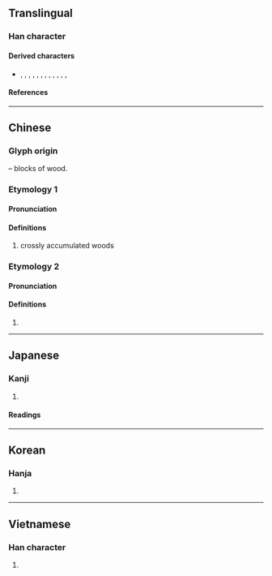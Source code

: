 {{also|黃|黄|再|爯}}
{{character info/new}}
==Translingual==

===Han character===
{{Han char|rn=13|rad=冂|as=08|sn=10|four=55557|canj=TTGB|ids=⿱井再,⿱𠀎冉}}

====Derived characters====
* {{l|mul|構}}, {{l|mul|篝}}, {{l|mul|溝}}, {{l|mul|媾}}, {{l|mul|𤠰}}, {{l|mul|遘}}, {{l|mul|講}}, {{l|mul|購}}, {{l|mul|覯}}, {{l|mul|斠}}, {{l|mul|鞲}}, {{l|mul|遘}}, {{l|mul|韝}}

====References====
{{Han ref|kx=0129.250|dkj=01540|dj=0291.160|hdz=10100.170|uh=5193}}

----

==Chinese==
{{zh-forms}}

===Glyph origin===
{{Han etym}}
{{liushu|p}} – blocks of wood.

===Etymology 1===
====Pronunciation====
{{zh-pron
|m=gòu
|c=gau3
|mn=
|mc=2
|oc=y,2
|ma=
|cat=n
}}

====Definitions====
{{zh-hanzi}}

# crossly accumulated woods

===Etymology 2===
====Pronunciation====
{{zh-pron
|m=gōu
|mc=1
|oc=n,1
|cat=
}}

====Definitions====
{{zh-hanzi}}

# {{zh-alt-form|溝|a numeral that refers to 10<sup>32</sup> or others|tr=-}}

----

==Japanese==

===Kanji===
{{ja-kanji|grade=|rs=冂08}}

# {{defn|lang=ja|sort=冂08}}

====Readings====
{{ja-readings
|on=こう
|kun=かまえる
}}

----

==Korean==

===Hanja===
{{ko-hanja|구}}

# {{defn|lang=ko|sort=冂08}}

----

==Vietnamese==

===Han character===
{{vi-readings|rs=冂08|reading=cấu}}

# {{defn|lang=vi|sort=冂08}}

{{cln|vi|Han tu}}